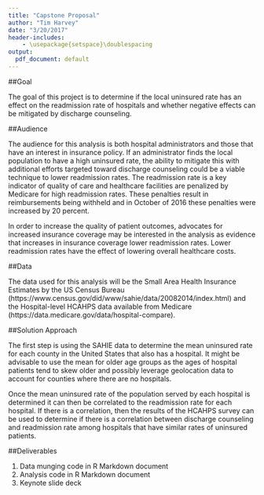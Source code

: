 ```yaml
---
title: "Capstone Proposal"
author: "Tim Harvey"
date: "3/20/2017"
header-includes:
    - \usepackage{setspace}\doublespacing
output:
  pdf_document: default
---
```


##Goal

The goal of this project is to determine if the local uninsured rate has an effect on the readmission rate of hospitals and whether negative effects can be mitigated by discharge counseling.

##Audience

The audience for this analysis is both hospital administrators and those that have an interest in insurance policy.  If an administrator finds the local population to have a high uninsured rate, the ability to mitigate this with additional efforts targeted toward discharge counseling could be a viable technique to lower readmission rates.  The readmission rate is a key indicator of quality of care and healthcare facilities are penalized by Medicare for high readmission rates.  These penalties result in reimbursements being withheld and in October of 2016 these penalties were increased by 20 percent.

In order to increase the quality of patient outcomes, advocates for increased insurance coverage may be interested in the analysis as evidence that increases in insurance coverage lower readmission rates.  Lower readmission rates have the effect of lowering overall healthcare costs.

##Data

The data used for this analysis will be the Small Area Health Insurance Estimates by the US Census Bureau (https://www.census.gov/did/www/sahie/data/20082014/index.html) and the Hospital-level HCAHPS data available from Medicare (https://data.medicare.gov/data/hospital-compare).

##Solution Approach

The first step is using the SAHIE data to determine the mean uninsured rate for each county in the United States that also has a hospital. It might be advisable to use the mean for older age groups as the ages of hospital patients tend to skew older and possibly leverage geolocation data to account for counties where there are no hospitals.

Once the mean uninsured rate of the population served by each hospital is determined it can then be correlated to the readmission rate for each hospital.  If there is a correlation, then the results of the HCAHPS survey can be used to determine if there is a correlation between discharge counseling and readmission rate among hospitals that have similar rates of uninsured patients.

##Deliverables

1. Data munging code in R Markdown document
2. Analysis code in R Markdown document
3. Keynote slide deck

